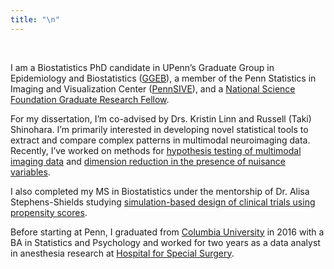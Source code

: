 ```yaml
---
title: "\n"
---
```

\

I am a Biostatistics PhD candidate in UPenn's Graduate Group in Epidemiology and Biostatistics ([GGEB](https://www.med.upenn.edu/ggeb/)), a member of the Penn Statistics in Imaging and Visualization Center ([PennSIVE](https://www.cceb.med.upenn.edu/pennsive)), and a [National Science Foundation Graduate Research Fellow]((https://www.nsfgrfp.org/)).

For my dissertation, I'm co-advised by Drs. Kristin Linn and Russell (Taki) Shinohara. I'm primarily interested in developing novel statistical tools to extract and compare complex patterns in multimodal neuroimaging data. Recently, I've worked on methods for [hypothesis testing of multimodal imaging data](https://onlinelibrary.wiley.com/doi/10.1002/hbm.25577) and [dimension reduction in the presence of nuisance variables](https://www.biorxiv.org/content/10.1101/2022.01.27.477859v1).

I also completed my MS in Biostatistics under the mentorship of Dr. Alisa Stephens-Shields studying [simulation-based design of clinical trials using propensity scores](https://journals.sagepub.com/doi/10.1177/17407745211023840?url_ver=Z39.88-2003&rfr_id=ori%3Arid%3Acrossref.org&rfr_dat=cr_pub++0pubmed&). 

Before starting at Penn, I graduated from [Columbia University](https://www.columbia.edu/) in 2016 with a BA in Statistics and Psychology and worked for two years as a data analyst in anesthesia research at [Hospital for Special Surgery](https://www.hss.edu/).
